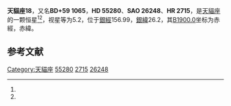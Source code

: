 {{Starbox begin
| name = 天貓座18
}}
{{Starbox observe
| epoch = [[J2000.0|J2000.0]]
| constell = [[天貓座|天貓座]]<ref name=SIMBAD>{{cite web
 | url=http://simbad.u-strasbg.fr/simbad/sim-id?Ident=HR+2715
 | title=Pulsating variable Star
 | publisher=Centre de Données astronomiques de Strasbourg
 | work=SIMBAD
 | accessdate=2012-07-13
 | archive-date=2019-08-14
 | archive-url=https://web.archive.org/web/20190814205925/http://simbad.u-strasbg.fr/simbad/sim-id?Ident=HR+2715
 }}</ref><ref name=DATA>{{cite web
 | url=http://vizier.u-strasbg.fr/viz-bin/VizieR-5?-out.add=.&-source=5050&-corr=PK=HR&-out.max=9999&HR=2715
 | title=VizieR Detailed Page
 | accessdate=2012-07-13
 | archive-date=2016-03-05
 | archive-url=https://web.archive.org/web/20160305013552/http://vizier.u-strasbg.fr/viz-bin/VizieR-5?-out.add=.&-source=5050&-corr=PK=HR&-out.max=9999&HR=2715
 | dead-url=no
 }}</ref>
| 星官 = 
| ra = {{RA|7|15|54.9}}<ref name=SIMBAD /><ref name=DATA />
| dec = {{DEC|+59|38|15}}<ref name=SIMBAD /><ref name=DATA />
| appmag_v = 5.2<ref name=SIMBAD /><ref name=DATA />
}}
{{Starbox character
| class = K2III<ref name=SIMBAD /><ref name=DATA />
| b-v = 1.07<ref name=SIMBAD /><ref name=DATA />
| u-b = 1.01<ref name=SIMBAD /><ref name=DATA />
| r-i = <ref name=SIMBAD /><ref name=DATA />
| variable = 
}}
{{Starbox astrometry
| radial_v = 1.01
| prop_mo_ra = 24
| parallax = 0.042
| p_error = 
}}
{{Starbox catalog
| names =BD+59 1065，[[SAO星表|SAO]] 26248，[[HD星表|HD]] 55280，[[HR星表|HR]] 2715}}
{{Starbox reference |Simbad=HR+2715}}
{{Starbox end}}

'''天貓座18'''，又名'''BD+59 1065'''，'''HD 55280'''、'''SAO 26248'''、'''HR 2715'''，是[[天貓座|天貓座]]的一颗恒星<ref name=SIMBAD /><ref name=DATA />，视星等为5.2，位于[[銀道座標系|銀經]]156.99，[[銀道座標系|銀緯]]26.2，其[[B1900.0|B1900.0]]坐标为赤經{{RA|7|7|10.9}}，赤緯{{DEC|+59|26.2|57}}。

== 参考文献 ==
{{reflist}}

{{天猫座恒星}}

[[Category:天貓座|Category:天貓座]]
[[Category:HD和HDE天體|55280]]
[[Category:HR天體|2715]]
[[Category:SAO天體|26248]]


{{star-stub}}